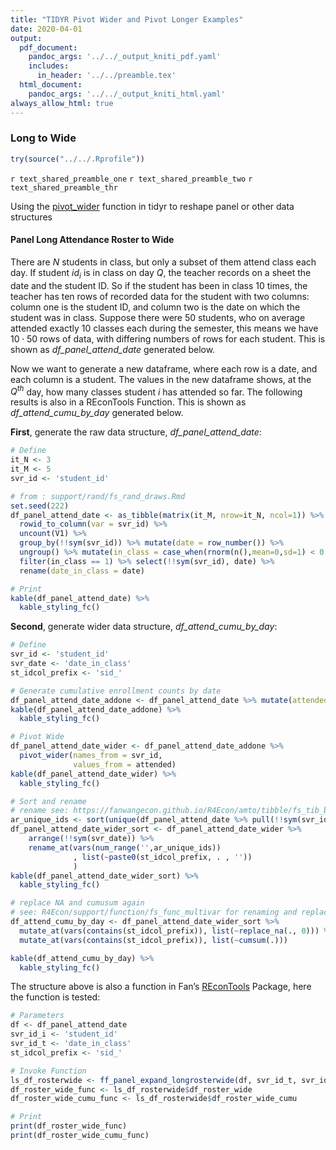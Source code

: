 ```yaml
---
title: "TIDYR Pivot Wider and Pivot Longer Examples"
date: 2020-04-01
output:
  pdf_document:
    pandoc_args: '../../_output_kniti_pdf.yaml'
    includes:
      in_header: '../../preamble.tex'
  html_document:
    pandoc_args: '../../_output_kniti_html.yaml'
always_allow_html: true
---
```


### Long to Wide

```r
try(source("../../.Rprofile"))
```

`r text_shared_preamble_one`
`r text_shared_preamble_two`
`r text_shared_preamble_thr`

Using the [pivot_wider](https://tidyr.tidyverse.org/reference/pivot_wider.html) function in tidyr to reshape panel or other data structures

#### Panel Long Attendance Roster to Wide

There are $N$ students in class, but only a subset of them attend class each day. If student $id_i$ is in class on day $Q$, the teacher records on a sheet the date and the student ID. So if the student has been in class 10 times, the teacher has ten rows of recorded data for the student with two columns: column one is the student ID, and column two is the date on which the student was in class. Suppose there were 50 students, who on average attended exactly 10 classes each during the semester, this means we have $10 \cdot 50$ rows of data, with differing numbers of rows for each student. This is shown as *df_panel_attend_date* generated below.

Now we want to generate a new dataframe, where each row is a date, and each column is a student. The values in the new dataframe shows, at the $Q^{th}$ day, how many classes student $i$ has attended so far. The following results is also in a REconTools Function. This is shown as *df_attend_cumu_by_day* generated below.

**First**, generate the raw data structure, *df_panel_attend_date*:

```r
# Define
it_N <- 3
it_M <- 5
svr_id <- 'student_id'

# from : support/rand/fs_rand_draws.Rmd
set.seed(222)
df_panel_attend_date <- as_tibble(matrix(it_M, nrow=it_N, ncol=1)) %>%
  rowid_to_column(var = svr_id) %>%
  uncount(V1) %>%
  group_by(!!sym(svr_id)) %>% mutate(date = row_number()) %>%
  ungroup() %>% mutate(in_class = case_when(rnorm(n(),mean=0,sd=1) < 0 ~ 1, TRUE ~ 0)) %>%
  filter(in_class == 1) %>% select(!!sym(svr_id), date) %>%
  rename(date_in_class = date)

# Print
kable(df_panel_attend_date) %>%
  kable_styling_fc()
```

**Second**, generate wider data structure, *df_attend_cumu_by_day*:

```r
# Define
svr_id <- 'student_id'
svr_date <- 'date_in_class'
st_idcol_prefix <- 'sid_'

# Generate cumulative enrollment counts by date
df_panel_attend_date_addone <- df_panel_attend_date %>% mutate(attended = 1)
kable(df_panel_attend_date_addone) %>%
  kable_styling_fc()

# Pivot Wide
df_panel_attend_date_wider <- df_panel_attend_date_addone %>%
  pivot_wider(names_from = svr_id,
              values_from = attended)
kable(df_panel_attend_date_wider) %>%
  kable_styling_fc()

# Sort and rename
# rename see: https://fanwangecon.github.io/R4Econ/amto/tibble/fs_tib_basics.html
ar_unique_ids <- sort(unique(df_panel_attend_date %>% pull(!!sym(svr_id))))
df_panel_attend_date_wider_sort <- df_panel_attend_date_wider %>%
    arrange(!!sym(svr_date)) %>%
    rename_at(vars(num_range('',ar_unique_ids))
              , list(~paste0(st_idcol_prefix, . , ''))
              )
kable(df_panel_attend_date_wider_sort) %>%
  kable_styling_fc()

# replace NA and cumusum again
# see: R4Econ/support/function/fs_func_multivar for renaming and replacing
df_attend_cumu_by_day <- df_panel_attend_date_wider_sort %>%
  mutate_at(vars(contains(st_idcol_prefix)), list(~replace_na(., 0))) %>%
  mutate_at(vars(contains(st_idcol_prefix)), list(~cumsum(.)))

kable(df_attend_cumu_by_day) %>%
  kable_styling_fc()
```

The structure above is also a function in Fan's [REconTools](https://fanwangecon.github.io/REconTools/) Package, here the function is tested:

```r
# Parameters
df <- df_panel_attend_date
svr_id_i <- 'student_id'
svr_id_t <- 'date_in_class'
st_idcol_prefix <- 'sid_'

# Invoke Function
ls_df_rosterwide <- ff_panel_expand_longrosterwide(df, svr_id_t, svr_id_i, st_idcol_prefix)
df_roster_wide_func <- ls_df_rosterwide$df_roster_wide
df_roster_wide_cumu_func <- ls_df_rosterwide$df_roster_wide_cumu

# Print
print(df_roster_wide_func)
print(df_roster_wide_cumu_func)
```
